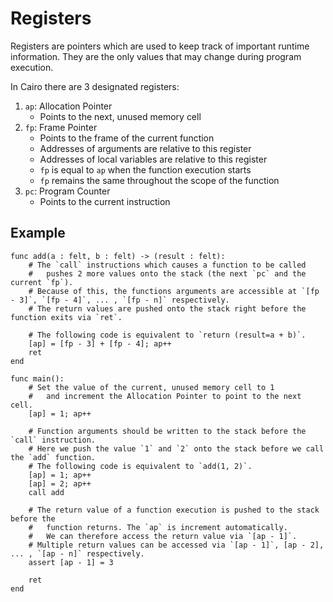 # Registers

Registers are pointers which are used to keep track of important runtime information. They are the only values that may change during program execution.

In Cairo there are 3 designated registers:

1. `ap`: Allocation Pointer
   - Points to the next, unused memory cell
2. `fp`: Frame Pointer
   - Points to the frame of the current function
   - Addresses of arguments are relative to this register
   - Addresses of local variables are relative to this register
   - `fp` is equal to `ap` when the function execution starts
   - `fp` remains the same throughout the scope of the function
3. `pc`: Program Counter
   - Points to the current instruction

## Example

```cairo
func add(a : felt, b : felt) -> (result : felt):
    # The `call` instructions which causes a function to be called
    #   pushes 2 more values onto the stack (the next `pc` and the current `fp`).
    # Because of this, the functions arguments are accessible at `[fp - 3]`, `[fp - 4]`, ... , `[fp - n]` respectively.
    # The return values are pushed onto the stack right before the function exits via `ret`.

    # The following code is equivalent to `return (result=a + b)`.
    [ap] = [fp - 3] + [fp - 4]; ap++
    ret
end

func main():
    # Set the value of the current, unused memory cell to 1
    #   and increment the Allocation Pointer to point to the next cell.
    [ap] = 1; ap++

    # Function arguments should be written to the stack before the `call` instruction.
    # Here we push the value `1` and `2` onto the stack before we call the `add` function.
    # The following code is equivalent to `add(1, 2)`.
    [ap] = 1; ap++
    [ap] = 2; ap++
    call add

    # The return value of a function execution is pushed to the stack before the
    #   function returns. The `ap` is increment automatically.
    #   We can therefore access the return value via `[ap - 1]`.
    # Multiple return values can be accessed via `[ap - 1]`, [ap - 2], ... , `[ap - n]` respectively.
    assert [ap - 1] = 3

    ret
end
```
